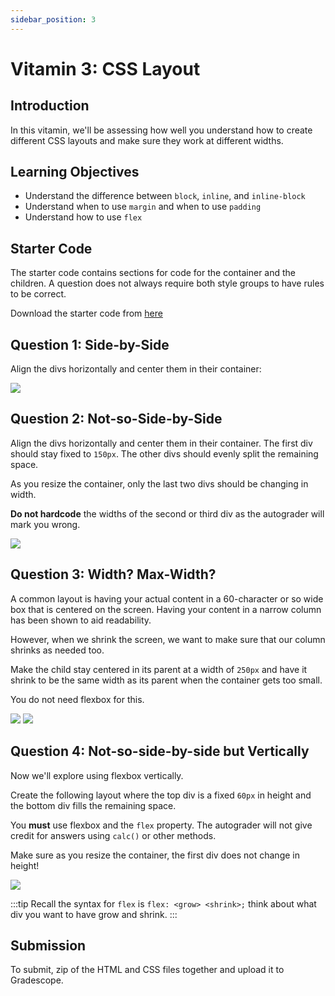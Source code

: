 ```yaml
---
sidebar_position: 3
---
```


# Vitamin 3: CSS Layout

## Introduction

In this vitamin, we'll be assessing how well you understand how to create
different CSS layouts and make sure they work at different widths.

## Learning Objectives

- Understand the difference between `block`, `inline`, and `inline-block`
- Understand when to use `margin` and when to use `padding`
- Understand how to use `flex`

## Starter Code

The starter code contains sections for code for the container and the children.
A question does not always require both style groups to have rules to be correct.

Download the starter code from [here](./starter/vitamin3.zip)

## Question 1: Side-by-Side

Align the divs horizontally and center them in their container:

![](./Vit3Assets/Q1.png)

## Question 2: Not-so-Side-by-Side

Align the divs horizontally and center them in their container. The first div should
stay fixed to `150px`. The other divs should evenly split the remaining space.

As you resize the container, only the last two divs should be changing in width.

**Do not hardcode** the widths of the second or third div as the autograder will mark
you wrong.

![](./Vit3Assets/Q2.png)

## Question 3: Width? Max-Width?

A common layout is having your actual content in a 60-character or so wide box that
is centered on the screen. Having your content in a narrow column has been shown to
aid readability.

However, when we shrink the screen, we want to make sure that our column shrinks
as needed too.

Make the child stay centered in its parent at a width of `250px` and have it shrink
to be the same width as its parent when the container gets too small.

You do not need flexbox for this.

![](./Vit3Assets/Q3Small.png) ![](./Vit3Assets/Q3Big.png)

## Question 4: Not-so-side-by-side but Vertically

Now we'll explore using flexbox vertically.

Create the following layout where the top div is a fixed `60px` in height and
the bottom div fills the remaining space.

You **must** use flexbox and the `flex` property. The autograder will not
give credit for answers using `calc()` or other methods.

Make sure as you resize the container, the first div does not change in height!

![](./Vit3Assets/Q4.png)

:::tip
Recall the syntax for `flex` is `flex: <grow> <shrink>;` think about
what div you want to have grow and shrink.
:::

## Submission

To submit, zip of the HTML and CSS files together and upload it to Gradescope.
